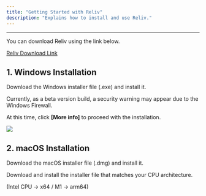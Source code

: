 ```yaml
---
title: "Getting Started with Reliv"
description: "Explains how to install and use Reliv."
---
```


---

You can download Reliv using the link below.

[Reliv Download Link](https://drive.google.com/drive/folders/1I9wAxia6GupGkbKsbHPmcEO6HBrI4T6U)

## 1. Windows Installation

Download the Windows installer file (.exe) and install it.

Currently, as a beta version build, a security warning may appear due to the Windows Firewall.

At this time, click **\[More info\]** to proceed with the installation.

<img className="block" src="/assets/getting-started/windows-install.png" />

## 2. macOS Installation

Download the macOS installer file (.dmg) and install it.

Download and install the installer file that matches your CPU architecture.

(Intel CPU -> x64 / M1 -> arm64)
